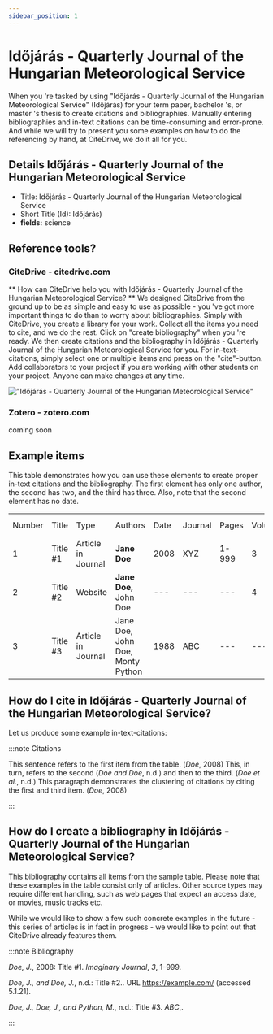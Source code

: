 ```yaml
---
sidebar_position: 1
---
```


# Időjárás - Quarterly Journal of the Hungarian Meteorological Service

When you 're tasked by using "Időjárás - Quarterly Journal of the Hungarian Meteorological Service" (Időjárás) for your term paper, bachelor 's, or master 's thesis to create citations and bibliographies.
Manually entering bibliographies and in-text citations can be time-consuming and error-prone. And while we will try to present you some examples on how to do the referencing by hand, at CiteDrive, we do it all for you.

## Details  Időjárás - Quarterly Journal of the Hungarian Meteorological Service
* Title: Időjárás - Quarterly Journal of the Hungarian Meteorological Service
* Short Title (Id): Időjárás)
* **fields:** science

## Reference tools?
### CiteDrive - citedrive.com
** How can CiteDrive help you with Időjárás - Quarterly Journal of the Hungarian Meteorological Service? **
We designed CiteDrive from the ground up to be as simple and easy to use as possible - you 've got more important things to do than to worry about bibliographies. Simply with CiteDrive, you create a library for your work. Collect all the items you need to cite, and we do the rest. Click on "create bibliography" when you 're ready. We then create citations and the bibliography in Időjárás - Quarterly Journal of the Hungarian Meteorological Service for you. For in-text-citations, simply select one or multiple items and press on the "cite"-button. Add collaborators to your project if you are working with other students on your project. Anyone can make changes at any time.


!["Időjárás - Quarterly Journal of the Hungarian Meteorological Service"](images/idojaras--quarterly-journal-of-the-hungarian-meteorological-service.svg "Choose Időjárás - Quarterly Journal of the Hungarian Meteorological Service in the CiteDrive App")

### Zotero - zotero.com

coming soon

## Example items

This table demonstrates how you can use these elements to create proper in-text citations and the bibliography. The first element has only one author, the second has two, and the third has three. Also, note that the second element has no date.


<table>
  <tr>
   <td>Number
   </td>
   <td>Title
   </td>
   <td>Type
   </td>
   <td>Authors
   </td>
   <td>Date
   </td>
   <td>Journal
   </td>
   <td>Pages
   </td>
   <td>Volume
   </td>
   <td>Issue
   </td>
   <td>Access Date
   </td>
  </tr>
  <tr>
   <td>1
   </td>
   <td>Title #1
   </td>
   <td>Article in Journal
   </td>
   <td><strong>Jane Doe</strong>
   </td>
   <td>2008
   </td>
   <td>XYZ
   </td>
   <td>1-999
   </td>
   <td>3
   </td>
   <td>2
   </td>
   <td>--
   </td>
  </tr>
  <tr>
   <td>
2
   </td>
   <td>Title #2
   </td>
   <td>Website
   </td>
   <td><strong>Jane Doe, </strong>John Doe
   </td>
   <td>---
   </td>
   <td>---
   </td>
   <td>---
   </td>
   <td>4
   </td>
   <td>---
   </td>
   <td>2020-05-01
   </td>
  </tr>
  <tr>
   <td>3
   </td>
   <td>Title #3
   </td>
   <td>Article in Journal
   </td>
   <td>Jane Doe, John Doe, Monty Python
   </td>
   <td>1988
   </td>
   <td>ABC
   </td>
   <td>---
   </td>
   <td>---
   </td>
   <td>16
   </td>
   <td>---
   </td>
  </tr>
</table>



## How do I cite in  Időjárás - Quarterly Journal of the Hungarian Meteorological Service?

Let us produce some example in-text-citations:

:::note Citations


This sentence refers to the first item from the table. (<i>Doe</i>, 2008) This, in turn, refers to the second (<i>Doe and Doe</i>, n.d.)
and then to the third.  (<i>Doe et al.</i>, n.d.)
This paragraph demonstrates the clustering of citations by citing the first and third item. (<i>Doe</i>, 2008)

:::

## How do I create a bibliography in Időjárás - Quarterly Journal of the Hungarian Meteorological Service?

This bibliography contains all items from the sample table. Please note that these examples in the table consist only of articles. Other source types may require different handling, such as web pages that expect an access date, or movies, music tracks etc.

While we would like to show a few such concrete examples in the future - this series of articles is in fact in progress - we would like to point out that CiteDrive already features them.

:::note Bibliography

<i>Doe, J.</i>, 2008: Title #1. <i>Imaginary Journal</i>, <i>3</i>, 1–999.

<i>Doe, J., and Doe, J.</i>, n.d.: Title #2.. URL https://example.com/ (accessed 5.1.21).

<i>Doe, J., Doe, J., and Python, M.</i>, n.d.: Title #3. <i>ABC</i>,.



:::


        